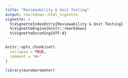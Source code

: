 ```yaml
---
title: "Reviewability & Unit Testing"
output: rmarkdown::html_vignette
vignette: >
  %\VignetteIndexEntry{Reviewability & Unit Testing}
  %\VignetteEngine{knitr::rmarkdown}
  %\VignetteEncoding{UTF-8}
---
```


```r
knitr::opts_chunk$set(
  collapse = TRUE,
  comment = "#>"
)
```

```r
library(eurobarometer)
```
